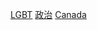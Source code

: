 {{Commons category|LGBT politicians from Canada}}
{{Portal|加拿大|LGBT}}

[[Category:加拿大政治人物|LGBT]]
[[Category:加拿大LGBT人物|政治]]
[[Category:各國LGBT政治人物|Canada]]